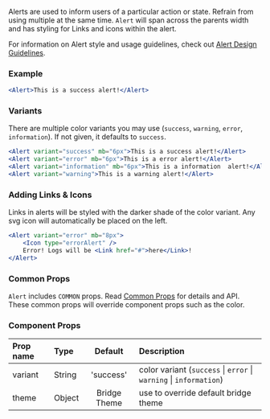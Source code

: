 


Alerts are used to inform users of a particular action or state. Refrain from using multiple at the same time. `Alert` will span across the parents width and has styling for Links and icons within the alert.

For information on Alert style and usage guidelines, check out [Alert Design Guidelines](/design/alerts).

### Example
```jsx live
<Alert>This is a success alert!</Alert>
```

### Variants
There are multiple color variants you may use (`success`, `warning`, `error`, `information`). If not given, it defaults to `success`.

```jsx live
<Alert variant="success" mb="6px">This is a success alert!</Alert>
<Alert variant="error" mb="6px">This is a error alert!</Alert>
<Alert variant="information" mb="6px">This is a information  alert!</Alert>
<Alert variant="warning">This is a warning alert!</Alert>
```

### Adding Links & Icons
Links in alerts will be styled with the darker shade of the color variant. Any svg icon will automatically be placed on the left.

```jsx live
<Alert variant="error" mb="8px">
    <Icon type="errorAlert" />
    Error! Logs will be <Link href="#">here</Link>!
</Alert>
```


### Common Props
`Alert` includes `COMMON` props. Read [Common Props](/components/common-props) for details and API. These common props will override component props such as the color.

### Component Props

| Prop name | Type | Default | Description |
| :- | :- | :-: | :- |
| variant | String | 'success' | color variant (`success` &#124; `error` &#124; `warning` &#124; `information`) |
| theme | Object | Bridge Theme | use to override default bridge theme|